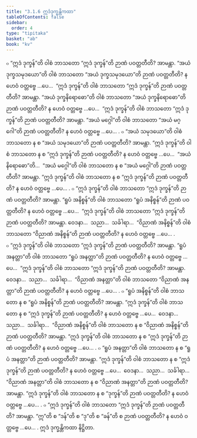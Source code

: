 ```yaml
---
title: "3.1.6 ဣဒံဒုက္ခန္တိကထာ"
tableOfContents: false
sidebar:
  order: 4
type: "tipitaka"
basket: "ab"
book: "kv"
---
```



<DynamicBreadcrumb />

<Division number="618" book="kv" e="ch" v="32" p="329">

<Paragraph number="2046" book="kv">
๐ “ဣဒံ ဒုက္ခန်”တိ ဝါစံ ဘာသတော “ဣဒံ ဒုက္ခန်”တိ ဉာဏံ ပဝတ္တတီတိ? အာမန္တာ. “အယံ ဒုက္ခသမုဒယော”တိ ဝါစံ ဘာသတော “အယံ ဒုက္ခသမုဒယော”တိ ဉာဏံ ပဝတ္တတီတိ? န ဟေဝံ ဝတ္တဗ္ဗေ …ပေ…  “ဣဒံ ဒုက္ခန်”တိ ဝါစံ ဘာသတော “ဣဒံ ဒုက္ခန်”တိ ဉာဏံ ပဝတ္တတီတိ? အာမန္တာ. “အယံ ဒုက္ခနိရောဓော”တိ ဝါစံ ဘာသတော “အယံ ဒုက္ခနိရောဓော”တိ ဉာဏံ ပဝတ္တတီတိ? န ဟေဝံ ဝတ္တဗ္ဗေ …ပေ…  “ဣဒံ ဒုက္ခန်”တိ ဝါစံ ဘာသတော “ဣဒံ ဒုက္ခန်”တိ ဉာဏံ ပဝတ္တတီတိ? အာမန္တာ. “အယံ မဂ္ဂေါ”တိ ဝါစံ ဘာသတော “အယံ မဂ္ဂေါ”တိ ဉာဏံ ပဝတ္တတီတိ? န ဟေဝံ ဝတ္တဗ္ဗေ …ပေ… .
</Paragraph>

<Paragraph number="2047" book="kv">
๐ “အယံ သမုဒယော”တိ ဝါစံ ဘာသတော န စ “အယံ သမုဒယော”တိ ဉာဏံ ပဝတ္တတီတိ? အာမန္တာ. “ဣဒံ ဒုက္ခန်”တိ ဝါစံ ဘာသတော န စ “ဣဒံ ဒုက္ခန်”တိ ဉာဏံ ပဝတ္တတီတိ? န ဟေဝံ ဝတ္တဗ္ဗေ …ပေ…  “အယံ နိရောဓော”တိ…  “အယံ မဂ္ဂေါ”တိ ဝါစံ ဘာသတော န စ “အယံ မဂ္ဂေါ”တိ ဉာဏံ ပဝတ္တတီတိ? အာမန္တာ. “ဣဒံ ဒုက္ခန်”တိ ဝါစံ ဘာသတော န စ “ဣဒံ ဒုက္ခန်”တိ ဉာဏံ ပဝတ္တတီတိ? န ဟေဝံ ဝတ္တဗ္ဗေ …ပေ… .
</Paragraph>

</Division>
<Division number="619" book="kv" e="ch" v="32" p="329">

<Paragraph number="2048" book="kv">
๐ “ဣဒံ ဒုက္ခန်”တိ ဝါစံ ဘာသတော “ဣဒံ ဒုက္ခန်”တိ ဉာဏံ ပဝတ္တတီတိ? အာမန္တာ. “ရူပံ အနိစ္စန်”တိ ဝါစံ ဘာသတော “ရူပံ အနိစ္စန်”တိ ဉာဏံ ပဝတ္တတီတိ? န ဟေဝံ ဝတ္တဗ္ဗေ …ပေ…  “ဣဒံ ဒုက္ခန်”တိ ဝါစံ ဘာသတော “ဣဒံ ဒုက္ခန်”တိ ဉာဏံ ပဝတ္တတီတိ? အာမန္တာ. ဝေဒနာ…  သညာ…  သင်္ခါရာ…  “ဝိညာဏံ အနိစ္စန်”တိ ဝါစံ ဘာသတော “ဝိညာဏံ အနိစ္စန်”တိ ဉာဏံ ပဝတ္တတီတိ? န ဟေဝံ ဝတ္တဗ္ဗေ …ပေ… .
</Paragraph>

<Paragraph number="2049" book="kv">
๐ “ဣဒံ ဒုက္ခန်”တိ ဝါစံ ဘာသတော “ဣဒံ ဒုက္ခန်”တိ ဉာဏံ ပဝတ္တတီတိ? အာမန္တာ. “ရူပံ အနတ္တာ”တိ ဝါစံ ဘာသတော “ရူပံ အနတ္တာ”တိ ဉာဏံ ပဝတ္တတီတိ? န ဟေဝံ ဝတ္တဗ္ဗေ …ပေ…  “ဣဒံ ဒုက္ခန်”တိ ဝါစံ ဘာသတော “ဣဒံ ဒုက္ခန်”တိ ဉာဏံ ပဝတ္တတီတိ? အာမန္တာ. ဝေဒနာ…  သညာ…  သင်္ခါရာ…  “ဝိညာဏံ အနတ္တာ”တိ ဝါစံ ဘာသတော “ဝိညာဏံ အနတ္တာ”တိ ဉာဏံ ပဝတ္တတီတိ? န ဟေဝံ ဝတ္တဗ္ဗေ …ပေ… .
</Paragraph>

<Paragraph number="2050" book="kv">
๐ “ရူပံ အနိစ္စန်”တိ ဝါစံ ဘာသတော န စ “ရူပံ အနိစ္စန်”တိ ဉာဏံ ပဝတ္တတီတိ? အာမန္တာ. “ဣဒံ ဒုက္ခန်”တိ ဝါစံ ဘာသတော န စ “ဣဒံ ဒုက္ခန်”တိ ဉာဏံ ပဝတ္တတီတိ? န ဟေဝံ ဝတ္တဗ္ဗေ …ပေ…  ဝေဒနာ…  သညာ…  သင်္ခါရာ…  “ဝိညာဏံ အနိစ္စန်”တိ ဝါစံ ဘာသတော န စ “ဝိညာဏံ အနိစ္စန်”တိ ဉာဏံ ပဝတ္တတီတိ? အာမန္တာ. “ဣဒံ ဒုက္ခန်”တိ ဝါစံ ဘာသတော န စ “ဣဒံ ဒုက္ခန်”တိ ဉာဏံ ပဝတ္တတီတိ? န ဟေဝံ ဝတ္တဗ္ဗေ …ပေ… .
</Paragraph>

<Paragraph number="2051" book="kv">
๐ “ရူပံ အနတ္တာ”တိ ဝါစံ ဘာသတော န စ “ရူပံ အနတ္တာ”တိ ဉာဏံ ပဝတ္တတီတိ? အာမန္တာ. “ဣဒံ ဒုက္ခန်”တိ ဝါစံ ဘာသတော န စ “ဣဒံ ဒုက္ခန်”တိ ဉာဏံ ပဝတ္တတီတိ? န ဟေဝံ ဝတ္တဗ္ဗေ …ပေ…  ဝေဒနာ…  သညာ…  သင်္ခါရာ…  “ဝိညာဏံ အနတ္တာ”တိ ဝါစံ ဘာသတော န စ “ဝိညာဏံ အနတ္တာ”တိ ဉာဏံ ပဝတ္တတီတိ? အာမန္တာ. “ဣဒံ ဒုက္ခန်”တိ ဝါစံ ဘာသတော န စ “ဒုက္ခန်”တိ ဉာဏံ ပဝတ္တတီတိ? န ဟေဝံ ဝတ္တဗ္ဗေ …ပေ… .
</Paragraph>

</Division>
<Division number="620" book="kv" e="ch" v="32" p="330">

<Paragraph number="2052" book="kv">
๐ “ဣဒံ ဒုက္ခန်”တိ ဝါစံ ဘာသတော “ဣဒံ ဒုက္ခန်”တိ ဉာဏံ ပဝတ္တတီတိ? အာမန္တာ. “ဣ”တိ စ “ဒန်”တိ စ “ဒု”တိ စ “ခန်”တိ စ ဉာဏံ ပဝတ္တတီတိ? န ဟေဝံ ဝတ္တဗ္ဗေ …ပေ… .

</Paragraph>
</Division>

<Paragraph number="2053" type="center" book="kv">
ဣဒံ ဒုက္ခန္တိကထာ နိဋ္ဌိတာ.
</Paragraph>